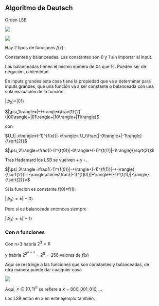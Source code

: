 ## Algoritmo de Deutsch

Orden LSB

![](image-3.png)

![](images/paste-5.png)

Hay 2 tipos de funciones $f(x)$:

Constantes y balanceadas. Las constantes son 0 y 1 sin importar el input.

Las balanceadas tienen el mismo número de 0s que 1s. Pueden ser de negación, o identidad

En inputs grandes esta cosa tiene la propiedad que va a determinar para inputs grandes, que una función va a ser constante o balanceada con una sola evaluación de la función.

$|\psi_0\rangle=|01\rangle$

$|\psi_1\rangle=|-+\rangle=\frac{1}{2}(|00\rangle+|01\rangle+|10\rangle+|11\rangle)$

con

$U_f|-x\rangle=(-1)^{f(x)}|-x\rangle= U_f\frac{|-0\rangle+|-1\rangle}{\sqrt{2}}$

$|\psi_2\rangle=\frac{(-1)^{f(0)}|-0\rangle+(-1)^{f(1)}|-1\rangle}{\sqrt{2}}$

Tras Hadamard los LSB se vuelven + y -.

$|\psi_3\rangle=\frac{(-1)^{f(0)}|-+\rangle+(-1)^{f(1)}|-+-\rangle}{\sqrt{2}}=|-\rangle\otimes\frac{(-1)^{f(0)}|+\rangle+(-1)^{f(1)}|-\rangle}{\sqrt{2}}=$

Si la funcion es constante f(0)=f(1):

$|\psi_3\rangle=\pm|-0\rangle$

Pero si es balanceada entonces siempre

$|\psi_3\rangle=\pm|-1\rangle$

### Con $n$ funciones

Con n=3 habría $2^3=8$

y habría $2^{2^{n=3}}=2^8=256$ valores de $f(x)$

Aquí se restringe a las funciones que son constantes y balanceadas, de otra manera puede dar cualquier cosa

![](images/paste-6.png)

Aquí, $x \in \{0,1\}^n$ se refiere a $x=000, 001, 010, ...$

Los LSB están en x en este ejemplo también.